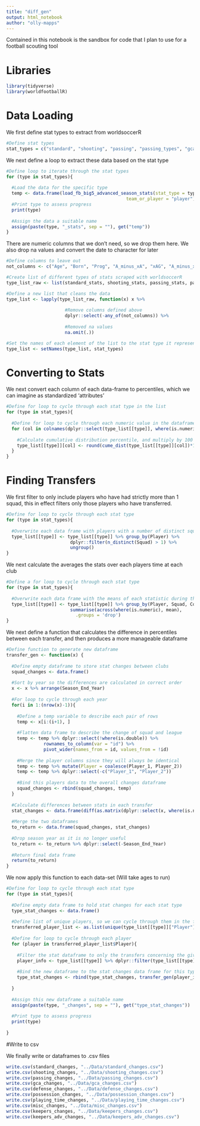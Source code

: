 ```yaml
---
title: "diff_gen"
output: html_notebook
author: "olly-mapps"
---
```


Contained in this notebook is the sandbox for code that I plan to use for a football scouting tool 


# Libraries
```r
library(tidyverse)
library(worldfootballR)
```

# Data Loading

We first define stat types to extract from worldsoccerR

```r
#Define stat types
stat_types = c("standard", "shooting", "passing", "passing_types", "gca", "defense", "possession", "playing_time", "misc", "keepers", "keepers_adv")
```

We next define a loop to extract these data based on the stat type

```r
#Define loop to iterate through the stat types
for (type in stat_types){
  
  #Load the data for the specific type
  temp <- data.frame(load_fb_big5_advanced_season_stats(stat_type = type, 
                                             team_or_player = "player"))
  #Print type to assess progress
  print(type)
  
  #Assign the data a suitable name
  assign(paste(type, "_stats", sep = ""), get("temp"))
}
```

There are numeric columns that we don't need, so we drop them here. We also drop na values and convert the date to character for later

```r
#Define columns to leave out 
not_columns <- c("Age", "Born", "Prog", "A_minus_xA", "xAG", "A_minus_xAG", "PrgP")

#Create list of different types of stats scraped with worldsoccerR
type_list_raw <- list(standard_stats, shooting_stats, passing_stats, passing_types_stats, gca_stats, defense_stats, possession_stats, playing_time_stats, misc_stats, keepers_stats, keepers_adv_stats)

#Define a new list that cleans the data
type_list <- lapply(type_list_raw, function(x) x %>% 
                      
                      #Remove columns defined above
                      dplyr::select(-any_of(not_columns)) %>%
                      
                      #Removed na values
                      na.omit(.))

#Set the names of each element of the list to the stat type it represents
type_list <- setNames(type_list, stat_types)
```

# Converting to Stats

We next convert each column of each data-frame to percentiles, which we can imagine as standardized
'attributes'

```r
#Define for loop to cycle through each stat type in the list
for (type in stat_types){
  
  #Define for loop to cycle through each numeric value in the dataframe, apart from season year
  for (col in colnames(dplyr::select(type_list[[type]], where(is.numeric), -Season_End_Year))){
    
    #Calculate cumulative distribution percentile, and multiply by 100
    type_list[[type]][col] <- round(cume_dist(type_list[[type]][col])*100)
  }
}
```


# Finding Transfers 

We first filter to only include players who have had strictly more than 1 squad, this in effect filters only those players who have transferred.

```r
#Define for loop to cycle through each stat type
for (type in stat_types){
  
  #Overwrite each data frame with players with a number of distinct squads greater than 1
  type_list[[type]] <- type_list[[type]] %>% group_by(Player) %>% 
                        dplyr::filter(n_distinct(Squad) > 1) %>% 
                        ungroup()
}
```

We next calculate the averages the stats over each players time at each club 

```r
#Define a for loop to cycle through each stat type
for (type in stat_types){
  
  #Overwrite each data frame with the means of each statistic during their time at each club
  type_list[[type]] <- type_list[[type]] %>% group_by(Player, Squad, Comp) %>% 
                        summarise(across(where(is.numeric), mean),
                          .groups = 'drop')
}
```

We next define a function that calculates the difference in percentiles between each transfer, and then produces a more manageable dataframe

```r
#Define function to generate new dataframe
transfer_gen <- function(x) {
  
  #Define empty dataframe to store stat changes between clubs
  squad_changes <- data.frame()
  
  #Sort by year so the differences are calculated in correct order
  x <- x %>% arrange(Season_End_Year)
  
  #For loop to cycle through each year
  for(i in 1:(nrow(x)-1)){
    
    #Define a temp variable to describe each pair of rows
    temp <- x[i:(i+1), ]
    
    #Flatten data frame to describe the change of squad and league
    temp <- temp %>% dplyr::select(!where(is.double)) %>% 
              rownames_to_column(var = "id") %>%
              pivot_wider(names_from = id, values_from = !id)
    
    #Merge the player columns since they will always be identical
    temp <- temp %>% mutate(Player = coalesce(Player_1, Player_2))
    temp <- temp %>% dplyr::select(-c("Player_1", "Player_2"))
    
    #Bind this players data to the overall changes dataframe
    squad_changes <- rbind(squad_changes, temp)
  }
  
  #Calculate differences between stats in each transfer
  stat_changes <- data.frame(diff(as.matrix(dplyr::select(x, where(is.numeric))), lag = 1))
  
  #Merge the two dataframes
  to_return <- data.frame(squad_changes, stat_changes)
  
  #Drop season year as it is no longer useful
  to_return <- to_return %>% dplyr::select(-Season_End_Year)
  
  #Return final data frame
  return(to_return)
}
```

We now apply this function to each data-set (Will take ages to run)

```r
#Define for loop to cycle through each stat type
for (type in stat_types){
  
  #Define empty data frame to hold stat changes for each stat type
  type_stat_changes <- data.frame()
  
  #Define list of unique players, so we can cycle through them in the for loop
  transferred_player_list <- as.list(unique(type_list[[type]]["Player"]))
  
  #Define for loop to cycle through each player
  for (player in transferred_player_list$Player){
    
    #Filter the stat dataframe to only the transfers concerning the given player
    player_info <- type_list[[type]] %>% dplyr::filter(type_list[[type]]["Player"] == player)
    
    #Bind the new dataframe to the stat changes data frame for this type
    type_stat_changes <- rbind(type_stat_changes, transfer_gen(player_info))
  
  }
  
  #Assign this new dataframe a suitable name
  assign(paste(type, "_changes", sep = ""), get("type_stat_changes"))
  
  #Print type to assess progress
  print(type)
  
}


```

#Write to csv

We finally write or dataframes to .csv files

```r
write.csv(standard_changes, "../Data/standard_changes.csv")
write.csv(shooting_changes, "../Data/shooting_changes.csv")
write.csv(passing_changes, "../Data/passing_changes.csv")
write.csv(gca_changes, "../Data/gca_changes.csv")
write.csv(defense_changes, "../Data/defense_changes.csv")
write.csv(possession_changes, "../Data/possession_changes.csv")
write.csv(playing_time_changes, "../Data/playing_time_changes.csv")
write.csv(misc_changes, "../Data/misc_changes.csv")
write.csv(keepers_changes, "../Data/keepers_changes.csv")
write.csv(keepers_adv_changes, "../Data/keepers_adv_changes.csv")
```

